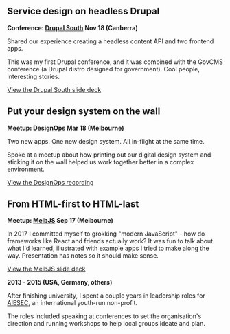 
<Project
  title="Talks"
  description="I enjoy sharing things I've learned with others.">
<Container>
<MediaSection
  src="/media/talks/talks.jpg"
  alt="Photos from a few talks I've done"
  width={3840}
  height={2160}
/>
<TwoUp title="Tech talks">

## Service design on headless Drupal

__Conference: [Drupal South](https://drupalsouth.org/) Nov 18 (Canberra)__

Shared our experience creating a headless content API and two frontend apps.

This was my first Drupal conference, and it was combined with the GovCMS conference (a Drupal distro designed for government). Cool people, interesting stories.

[View the Drupal South slide deck](https://www.dropbox.com/s/jxcxo379g9wqfm4/18-12-03%20DrupalSouth-WorkSafeVic.pdf?dl=0)

## Put your design system on the wall

__Meetup: [DesignOps](https://designops.lol) Mar 18 (Melbourne)__

Two new apps. One new design system. All in-flight at the same time.

Spoke at a meetup about how printing out our digital design system and sticking it on the wall helped us work together better in a complex environment.

[View the DesignOps recording](https://www.designops.lol/talks/put-your-design-system-on-the-wall/)

## From HTML-first to HTML-last

__Meetup: [MelbJS](http://melbjs.com/) Sep 17 (Melbourne)__

In 2017 I committed myself to grokking "modern JavaScript" - how do frameworks like React and friends actually work? It was fun to talk about what I'd learned, illustrated with example apps I tried to make along the way. Presentation has notes so it should make sense.

[View the MelbJS slide deck](https://docs.google.com/presentation/d/1wXdb0t2tudLWUzSYxM47qpIZNYWLK0rf3pIm1JQIdhg/edit?usp=sharing)

</TwoUp>
<TwoUp title="AIESEC">

__2013 - 2015 (USA, Germany, others)__

After finishing university, I spent a couple years in leadership roles for [AIESEC](https://aiesec.org), an international youth-run non-profit.

The roles included speaking at conferences to set the organisation's direction and running workshops to help local groups ideate and plan.

</TwoUp>
</Container>
</Project>
